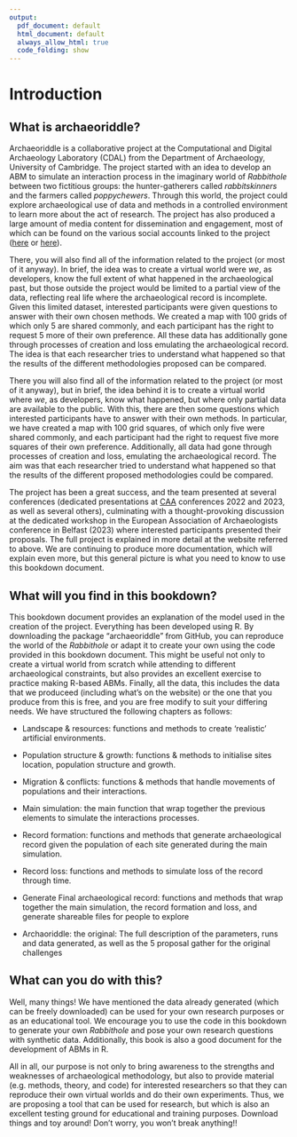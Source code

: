 ```yaml
---
output:
  pdf_document: default
  html_document: default
  always_allow_html: true
  code_folding: show
---
```


# Introduction

## What is archaeoriddle?
Archaeoriddle is a collaborative project at the Computational and Digital Archaeology Laboratory (CDAL) from the Department of Archaeology, University of Cambridge. The project started with an idea to develop an ABM to simulate an interaction process in the imaginary world of *Rabbithole* between two fictitious groups: the hunter-gatherers called *rabbitskinners* and the farmers called *poppychewers*. Through this world, the project could explore archaeological use of data and methods in a controlled environment to learn more about the act of research. The project has also produced a large amount of media content for dissemination and engagement, most of which can be found on the various social accounts linked to the project ([here](https://twitter.com/archaeoriddle/) or [here](https://fediscience.org/@archaeoriddle)). 


There, you will also find all of the information related to the project (or most of it anyway). In brief, the idea was to create a virtual world were *we*, as developers, know the full extent of what happened in the archaeological past, but those outside the project would be limited to a partial view of the data, reflecting real life where the archaeological record is incomplete. Given this limited dataset, interested participants were given questions to answer with their own chosen methods. We created a map with 100 grids of which only 5 are shared commonly, and each participant has the right to request 5 more of their own preference. All these data has additionally gone through processes of creation and loss emulating the archaeological record. The idea is that each researcher tries to understand what happened so that the results of the different methodologies proposed can be compared.


There you will also find all of the information related to the project (or most of it anyway), but in brief, the idea behind it is to create a virtual world where *we*, as developers, know what happened, but where only  partial data are available to the public. With this, there are then some questions which interested participants have to answer with their own methods. In particular, we have created a map with 100 grid squares, of which only five were shared commonly, and each participant had the right to request five more squares of their own preference. Additionally, all data had gone through processes of creation and loss, emulating the archaeological record. The aim was that each researcher tried to understand what happened so that the results of the different proposed methodologies could be compared.


The project has been a great success, and the team presented at several conferences (dedicated presentations at [CAA](https://uk.caa-international.org/) conferences 2022 and 2023, as well as several others), culminating with a thought-provoking discussion at the dedicated workshop in the European Association of Archaeologists conference in Belfast (2023) where interested participants presented their proposals. The full project is explained in more detail at the website referred to above. We are continuing to produce more documentation, which will explain even more, but this general picture is what you need to know to use this bookdown document. 


## What will you find in this bookdown?
This bookdown document provides an explanation of the model used in the creation of the project. Everything has been developed using R. By downloading the package "archaeoriddle" from GitHub, you can reproduce the world of the *Rabbithole* or adapt it to create your own using the code provided in this bookdown document. This might be useful not only to create a virtual world from scratch while attending to different archaeological constraints, but also provides an excellent exercise to practice making R-based ABMs. Finally, all the data, this includes the data that we produceed (including what's on the website) or the one that you produce from this is free, and you are free modify to suit your differing needs. We have structured the following chapters as follows:

-   Landscape & resources: functions and methods to create 'realistic' artificial environments.

-   Population structure & growth: functions & methods to initialise sites location, population structure and growth.
  
-   Migration & conflicts: functions & methods that handle movements of populations and their interactions.

-   Main simulation: the main function that wrap together the previous elements to simulate the interactions processes.

-   Record formation: functions and methods that generate archaeological record given the population of each site generated during the main simulation.

-   Record loss: functions and methods to simulate loss of the record through time.

-   Generate Final archaeological record: functions and methods that wrap together the main simulation, the record formation and loss, and generate shareable files for people to explore

- Archaoriddle: the original:  The full description of the parameters, runs and data generated, as well as the 5 proposal gather for the original challenges

## What can you do with this?
Well, many things! We have mentioned the data already generated (which can be freely downloaded) can be used for your own research purposes or as an educational tool. We encourage you to use the code in this bookdown to generate your own *Rabbithole* and pose your own research questions with synthetic data. Additionally, this book is also a good document for the development of ABMs in R. 


All in all, our purpose is not only to bring awareness to the strengths and weaknesses of archaeological methodology, but also to provide material (e.g. methods, theory, and code) for interested researchers so that they can reproduce their own virtual worlds and do their own experiments. Thus, we are proposing a tool that can be used for research, but which is also an excellent testing ground for educational and training purposes. Download things and toy around! Don't worry, you won't break anything!!


